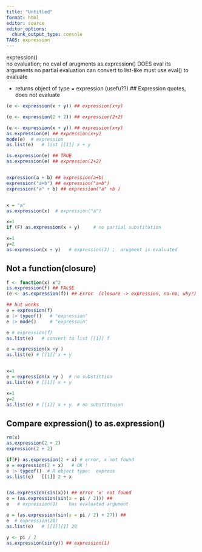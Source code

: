 ```yaml
---
title: "Untitled"
format: html
editor: source
editor_options: 
  chunk_output_type: console
TAGS: expression
---
```


expression()  
no evaluation; no eval of arugments 
as.expression() DOES eval its arguments
no partial evaluation
can convert to list-like
must use eval() to evaluate

- returns object of type = expression (usefu??)
##    Expression quotes, does not evaluate 

```r
(e <- expression(x + y)) ## expression(x+y)

(e <- expression(2 + 2)) ## expression(2+2)

(e <- expression(x + y)) ## expression(x+y)
as.expression(e) ## expression(x+y)
mode(e)  # expression
as.list(e)   # list [[1]] x + y

is.expression(e) ## TRUE
as.expression(e) ## expression(2+2)


expression(a + b) ## expression(a+b)
expression("a+b") ## expression("a+b")
expression("a" + b) ## expression("a" +b )


x = "a"
as.expression(x)  # expression("a")

x=1
if (F) as.expression(x + y)     # no partial substitution

x=1
y=2
as.expression(x + y)   # expression(3) ;  arugment is evaluated
```

##    Not a function(closure)
```r
f <- function(x) x^2
is.expression(f) ## FALSE
(e <- as.expression(f)) ## Error  (closure -> expression, no-no, why?)

## but works
e = expression(f)
e |> typeof()   # "expression"
e |> mode()     # "expressoin"

e # expression(f)
as.list(e)   # convert to list [[1]] f

e = expression(x +y )
as.list(e) # [[1]] x + y


x=1
e = expression(x +y )  # no substittion 
as.list(e) # [[1]] x + y

x=1
y=2
as.list(e) # [[1]] x + y  # no substittuion
```



##    Compare expression()  to as.expression()
```r
rm(x)
as.expression(2 + 2)
expression(2 + 2)

if(F) as.expression(2 + x) # error, x not found
e = expression(2 + x)   # OK !
e |> typeof()  # R object type:  express
as.list(e)   [[1]] 2 + x


(as.expression(sin(x))) ## error 'x' not found
e = (as.expression(sin(x = pi / 2))) ## 
e   # expression(1)    has evaluated argument

e = (as.expression(sin(x = pi / 2) + 27)) ## 
e  # expression(28)
as.list(e)   # [[1]][1] 28

y <- pi / 2
as.expression(sin(y)) ## expression(1)
```





